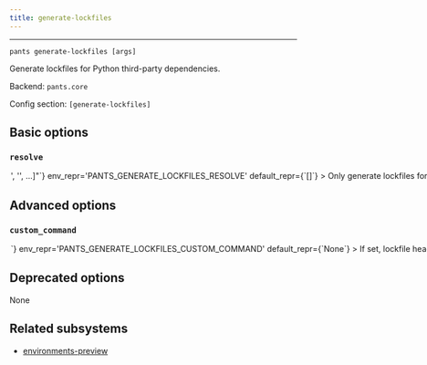 ```yaml
---
title: generate-lockfiles
---
```



---

```
pants generate-lockfiles [args]
```

Generate lockfiles for Python third-party dependencies.

Backend: <span className="color--primary">`pants.core`</span>

Config section: <span className="color--primary">`[generate-lockfiles]`</span>

<span className={styles.options}>

## Basic options

### `resolve`

<Option
  cli_repr={`--generate-lockfiles-resolve="['<str>', '<str>', ...]"`}
  env_repr='PANTS_GENERATE_LOCKFILES_RESOLVE'
  default_repr={`[]`}
>

Only generate lockfiles for the specified resolve(s).

Resolves are the logical names for the different lockfiles used in your project. For your own code&#x27;s dependencies, these come from backend-specific configuration such as `[python].resolves`. For tool lockfiles, resolve names are the options scope for that tool such as `black`, `pytest`, and `mypy-protobuf`.

For example, you can run `/home/josh/work/scie-pants/dist/scie-pants-linux-x86_64 generate-lockfiles --resolve=black --resolve=pytest --resolve=data-science` to only generate lockfiles for those two tools and your resolve named `data-science`.

If you specify an invalid resolve name, like &#x27;fake&#x27;, Pants will output all possible values.

If not specified, Pants will generate lockfiles for all resolves.

</Option>

## Advanced options

### `custom_command`

<Option
  cli_repr={`--generate-lockfiles-custom-command=<str>`}
  env_repr='PANTS_GENERATE_LOCKFILES_CUSTOM_COMMAND'
  default_repr={`None`}
>

If set, lockfile headers will say to run this command to regenerate the lockfile, rather than running `/home/josh/work/scie-pants/dist/scie-pants-linux-x86_64 generate-lockfiles --resolve=<name>` like normal.

</Option>

## Deprecated options

None

## Related subsystems

- [environments-preview](../subsystems/environments-preview.mdx)

</span>
